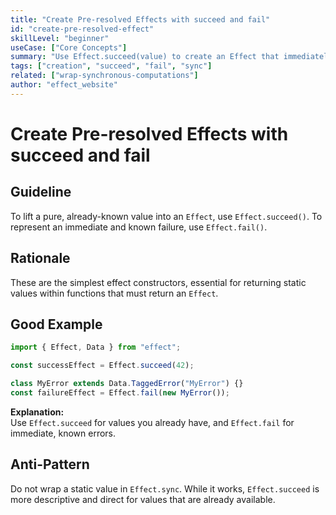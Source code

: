 ```yaml
---
title: "Create Pre-resolved Effects with succeed and fail"
id: "create-pre-resolved-effect"
skillLevel: "beginner"
useCase: ["Core Concepts"]
summary: "Use Effect.succeed(value) to create an Effect that immediately succeeds with a value, and Effect.fail(error) for an Effect that immediately fails."
tags: ["creation", "succeed", "fail", "sync"]
related: ["wrap-synchronous-computations"]
author: "effect_website"
---
```


# Create Pre-resolved Effects with succeed and fail

## Guideline

To lift a pure, already-known value into an `Effect`, use `Effect.succeed()`.
To represent an immediate and known failure, use `Effect.fail()`.

## Rationale

These are the simplest effect constructors, essential for returning static
values within functions that must return an `Effect`.

## Good Example

```typescript
import { Effect, Data } from "effect";

const successEffect = Effect.succeed(42);

class MyError extends Data.TaggedError("MyError") {}
const failureEffect = Effect.fail(new MyError());
```

**Explanation:**  
Use `Effect.succeed` for values you already have, and `Effect.fail` for
immediate, known errors.

## Anti-Pattern

Do not wrap a static value in `Effect.sync`. While it works, `Effect.succeed`
is more descriptive and direct for values that are already available.

